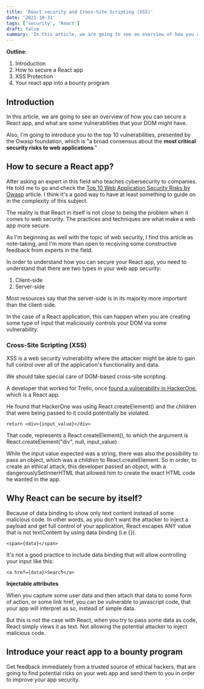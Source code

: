 ```yaml
---
title: 'React security and Cross-Site Scripting (XSS)'
date: '2021-10-31'
tags: ['security', 'React']
draft: false
summary: 'In this article, we are going to see an overview of how you can secure a React app, and what are some vulnerabilities that your DOM might have.'
---
```


**Outline**:

1. Introduction
2. How to secure a React app
3. XSS Protection
4. Your react app into a bounty program

## Introduction

In this article, we are going to see an overview of how you can secure a React app, and what are some vulnerabilities that your DOM might have.

Also, I'm going to introduce you to the top 10 vulnerabilities, presented by the Owasp foundation, which is "a broad consensus about the **most critical security risks to web applications**."

## How to secure a React app?

After asking an expert in this field who teaches cybersecurity to companies. He told me to go and check the [Top 10 Web Application Security Risks by Owasp](https://owasp.org/www-project-top-ten/) article. I think it's a good way to have at least something to guide on in the complexity of this subject.

The reality is that React in itself is not close to being the problem when it comes to web security. The practices and techniques are what make a web app more secure.

As I'm beginning as well with the topic of web security, I find this article as note-taking, and I'm more than open to receiving some constructive feedback from experts in the field.

In order to understand how you can secure your React app, you need to understand that there are two types in your web app security:

1. Client-side
2. Server-side

Most resources say that the server-side is in its majority more important than the client-side.

In the case of a React application, this can happen when you are creating some type of input that maliciously controls your DOM via some vulnerability.

### Cross-Site Scripting (XSS)

XSS is a web security vulnerability where the attacker might be able to gain full control over all of the application's functionality and data.

We should take special care of DOM-based cross-site scripting.

A developer that worked for Trello, once [found a vulnerability in HackerOne](http://danlec.com/blog/xss-via-a-spoofed-react-element), which is a React app.

He found that HackerOne was using React.createElement() and the children that were being passed to it could potentially be violated.

```
return <div>{input_value}</div>
```

That code, represents a React.createElement(), to which the argument is React.createElement("div", null, input_value)

While the input value expected was a string, there was also the possibility to pass an object, which was a _children_ to React.createElement. So in order, to create an ethical attack, this developer passed an object, with a dangerouslySetInnerHTML that allowed him to create the exact HTML code he wanted in the app.

## Why React can be secure by itself?

Because of data binding to show only text content instead of some malicious code. In other words, as you don't want the attacker to inject a payload and get full control of your application, React escapes ANY value that is not textContent by using data binding (i.e {}).

```
<span>{data}</span>
```

It's not a good practice to include data binding that will allow controlling your input like this:

```
<a href={data}>Search</a>
```

**Injectable attributes**

When you capture some user data and then attach that data to some form of action, or some link href, you can be vulnerable to javascript code, that your app will interpret as so, instead of simple data.

But this is not the case with React, when you try to pass some data as code, React simply views it as text. Not allowing the potential attacker to inject malicious code.

## Introduce your react app to a bounty program

Get feedback immediately from a trusted source of ethical hackers, that are going to find potential risks on your web app and send them to you in order to improve your app security.
